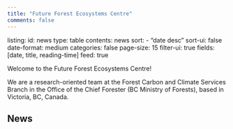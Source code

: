```yaml
---
title: "Future Forest Ecosystems Centre"
comments: false
---
```

listing:
  id: news
  type: table
  contents: news
  sort: 
    - "date desc"
  sort-ui: false
  date-format: medium
  categories: false
  page-size: 15
  filter-ui: true
  fields: [date, title, reading-time]
  feed: true

Welcome to the Future Forest Ecosystems Centre!

We are a research-oriented team at the Forest Carbon and Climate Services Branch 
in the Office of the Chief Forester (BC Ministry of Forests), based in Victoria,
BC, Canada.



## News

:::{#news}
:::

